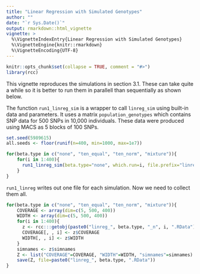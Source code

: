 ```yaml
---
title: "Linear Regression with Simulated Genotypes"
author: ""
date: "`r Sys.Date()`"
output: rmarkdown::html_vignette
vignette: >
  %\VignetteIndexEntry{Linear Regression with Simulated Genotypes}
  %\VignetteEngine{knitr::rmarkdown}
  %\VignetteEncoding{UTF-8}
---
```


```r
knitr::opts_chunk$set(collapse = TRUE, comment = "#>")
library(rcc)
```

This vignette reproduces the simulations in section 3.1. These can take quite a while so it is better to run them in parallell than sequentially as shown below.

The function `run1_linreg_sim` is a wrapper to call `linreg_sim` using built-in data and parameters. It uses a matrix `population_genotypes` which contains SNP data for 500 SNPs in 10,000 individuals. These data were produced using MACS as 5 blocks of 100 SNPs.

```r
set.seed(5989615)
all.seeds <- floor(runif(n=400, min=1000, max=1e7))

for(beta.type in c("none", "ten_equal", "ten_norm", "mixture")){
    for(i in 1:400){
      run1_linreg_sim(beta.type="none", which.run=i, file.prefix="linreg", seed=all.seeds[i])
    }
}
```

`run1_linreg` writes out one file for each simulation. Now we need to collect them all.

```r
for(beta.type in c("none", "ten_equal", "ten_norm", "mixture")){
    COVERAGE <- array(dim=c(5, 500, 400))
    WIDTH <- array(dim=c(5, 500, 400))
    for(i in 1:400){
      z <- rcc:::getobj(paste0("linreg_", beta.type, "_n", i, ".RData"))
      COVERAGE[, , i] <- z$COVERAGE
      WIDTH[, , i] <- z$WIDTH
    }
    simnames <- z$simnames
    Z <- list("COVERAGE"=COVERAGE, "WIDTH"=WIDTH, "simnames"=simnames)
    save(Z, file=paste0("linreg_", beta.type, ".RData"))
}
```
